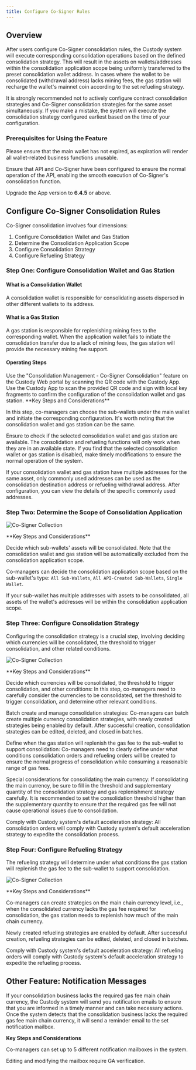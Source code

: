 ```yaml
---
title: Configure Co-Signer Rules
---
```


##  Overview

After users configure Co-Signer consolidation rules, the Custody system will execute corresponding consolidation operations based on the defined consolidation strategy. This will result in the assets on wallets/addresses within the consolidation application scope being uniformly transferred to the preset consolidation wallet address. In cases where the wallet to be consolidated (withdrawal address) lacks mining fees, the gas station will recharge the wallet's mainnet coin according to the set refueling strategy.

<Tip>
It is strongly recommended not to actively configure contract consolidation strategies and Co-Signer consolidation strategies for the same asset simultaneously. If you make a mistake, the system will execute the consolidation strategy configured earliest based on the time of your configuration.
</Tip>

###  Prerequisites for Using the Feature

Please ensure that the main wallet has not expired, as expiration will render all wallet-related business functions unusable.

Ensure that API and Co-Signer have been configured to ensure the normal operation of the API, enabling the smooth execution of Co-Signer's consolidation function.

Upgrade the App version to **6.4.5** or above.

##  Configure Co-Signer Consolidation Rules

Co-Signer consolidation involves four dimensions:

1. Configure Consolidation Wallet and Gas Station
2. Determine the Consolidation Application Scope
3. Configure Consolidation Strategy
4. Configure Refueling Strategy

###  Step One: Configure Consolidation Wallet and Gas Station

#### What is a Consolidation Wallet

A consolidation wallet is responsible for consolidating assets dispersed in other different wallets to its address.

#### What is a Gas Station

A gas station is responsible for replenishing mining fees to the corresponding wallet. When the application wallet fails to initiate the consolidation transfer due to a lack of mining fees, the gas station will provide the necessary mining fee support.

#### **Operating Steps**
<Steps>
<Step title="Open Co-Signer Consolidation Feature">
    Use the "Consolidation Management - Co-Signer Consolidation" feature on the Custody Web portal by scanning the QR code with the Custody App.
</Step>
<Step title="Confirm Configuration">
    Use the Custody App to scan the provided QR code and sign with local key fragments to confirm the configuration of the consolidation wallet and gas station.
</Step>
</Steps>

<Warning>
**Key Steps and Considerations**

In this step, co-managers can choose the sub-wallets under the main wallet and initiate the corresponding configuration. It's worth noting that the consolidation wallet and gas station can be the same.

Ensure to check if the selected consolidation wallet and gas station are available. The consolidation and refueling functions will only work when they are in an available state. If you find that the selected consolidation wallet or gas station is disabled, make timely modifications to ensure the normal operation of the system.

If your consolidation wallet and gas station have multiple addresses for the same asset, only commonly used addresses can be used as the consolidation destination address or refueling withdrawal address. After configuration, you can view the details of the specific commonly used addresses.
</Warning>

###  Step Two: Determine the Scope of Consolidation Application

![Co-Signer Collection](images/help-center/configcosign1.png)

<Warning>
**Key Steps and Considerations**

Decide which sub-wallets' assets will be consolidated. Note that the consolidation wallet and gas station will be automatically excluded from the consolidation application scope.

Co-managers can decide the consolidation application scope based on the sub-wallet's type: `All Sub-Wallets`, `All API-Created Sub-Wallets`, `Single Wallet`.

If your sub-wallet has multiple addresses with assets to be consolidated, all assets of the wallet's addresses will be within the consolidation application scope.

</Warning>

###  Step Three: Configure Consolidation Strategy

Configuring the consolidation strategy is a crucial step, involving deciding which currencies will be consolidated, the threshold to trigger consolidation, and other related conditions.

![Co-Signer Collection](images/help-center/configcosign2.png)

<Warning>
**Key Steps and Considerations**

Decide which currencies will be consolidated, the threshold to trigger consolidation, and other conditions: In this step, co-managers need to carefully consider the currencies to be consolidated, set the threshold to trigger consolidation, and determine other relevant conditions.

Batch create and manage consolidation strategies: Co-managers can batch create multiple currency consolidation strategies, with newly created strategies being enabled by default. After successful creation, consolidation strategies can be edited, deleted, and closed in batches.

Define when the gas station will replenish the gas fee to the sub-wallet to support consolidation: Co-managers need to clearly define under what conditions consolidation orders and refueling orders will be created to ensure the normal progress of consolidation while consuming a reasonable range of gas fees.

Special considerations for consolidating the main currency: If consolidating the main currency, be sure to fill in the threshold and supplementary quantity of the consolidation strategy and gas replenishment strategy carefully. It is recommended to set the consolidation threshold higher than the supplementary quantity to ensure that the required gas fee will not cause operational issues due to consolidation.

Comply with Custody system's default acceleration strategy: All consolidation orders will comply with Custody system's default acceleration strategy to expedite the consolidation process.
</Warning>



###  Step Four: Configure Refueling Strategy
The refueling strategy will determine under what conditions the gas station will replenish the gas fee to the sub-wallet to support consolidation.

![Co-Signer Collection](images/help-center/configcosign3.png)

<Warning>
**Key Steps and Considerations**

Co-managers can create strategies on the main chain currency level, i.e., when the consolidated currency lacks the gas fee required for consolidation, the gas station needs to replenish how much of the main chain currency.

Newly created refueling strategies are enabled by default. After successful creation, refueling strategies can be edited, deleted, and closed in batches.

Comply with Custody system's default acceleration strategy: All refueling orders will comply with Custody system's default acceleration strategy to expedite the refueling process.
</Warning>

##  Other Feature: Notification Messages

If your consolidation business lacks the required gas fee main chain currency, the Custody system will send you notification emails to ensure that you are informed in a timely manner and can take necessary actions. Once the system detects that the consolidation business lacks the required gas fee main chain currency, it will send a reminder email to the set notification mailbox.

<Warning>

**Key Steps and Considerations**

Co-managers can set up to 5 different notification mailboxes in the system.

Editing and modifying the mailbox require GA verification.
</Warning>


